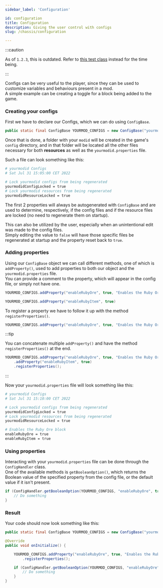 ```yaml
---
sidebar_label: 'Configuration'

id: configuration
title: Configuration
description: Giving the user control with configs
slug: /chassis/configuration

---
```


:::caution

As of `1.2.3`, this is outdated. Refer to [this test class](https://github.com/EvergoodTeam/Chassis/blob/1.19.2/src/main/java/evergoodteam/chassis/ChassisTestFeatures.java) instead for the time being.

:::

Configs can be very useful to the player, since they can be used to customize variables and behaviours present in a mod.  
A simple example can be creating a toggle for a block being added to the game.

### Creating your configs

First we have to declare our Configs, which we can do using `ConfigBase`.

```java
public static final ConfigBase YOURMOD_CONFIGS = new ConfigBase("yourmodid");
```

Once that is done, a folder with your `modid` will be created in the game's `config` directory, and in that folder will be located all the other files necessary for both **resources** as well as the `yourmodid.properties` file.

Such a file can look something like this:

```bash
# yourmodid Configs
# Sat Jul 31 15:05:00 CET 2022

# Lock yourmodid configs from being regenerated
yourmodidConfigLocked = true
# Lock yourmodid resources from being regenerated
yourmodidResourceLocked = true
```

The first 2 properties will always be autogenerated with `ConfigBase` and are used to determine, respectively, if the config files and if the resource files are locked (no need to regenerate them on startup).

This can also be utilized by the user, especially when an unintentional edit was made to the config files.  
Simply editing the value to `false` will have those specific files be regenerated at startup and the property reset back to `true`.

### Adding properties

Using our `ConfigBase` object we can call different methods, one of which is `addProperty()`, used to add properties to both our object and the `yourmodid.properties` file.  
You can provide a comment to the property, which will appear in the config file, or simply not have one.

```java
YOURMOD_CONFIGS.addProperty("enableRubyOre", true, "Enables the Ruby Ore block")
```
```java
YOURMOD_CONFIGS.addProperty("enableRubyItem", true)
```

To register a property we have to follow it up with the method `registerProperties()`.

```java
YOURMOD_CONFIGS.addProperty("enableRubyOre", true, "Enables the Ruby Ore block").registerProperties();
```

:::tip

You can concatenate multiple `addProperty()` and have the method `registerProperties()` at the end.

```java
YOURMOD_CONFIGS.addProperty("enableRubyOre", true, "Enables the Ruby Ore block")
    .addProperty("enableRubyItem", true)
    .registerProperties();
```

:::

Now your `yourmodid.properties` file will look something like this:

```bash
# yourmodid Configs
# Sat Jul 31 15:10:00 CET 2022

# Lock yourmodid configs from being regenerated
yourmodidConfigLocked = true
# Lock yourmodid resources from being regenerated
yourmodidResourceLocked = true

# Enables the Ruby Ore block
enableRubyOre = true
enableRubyItem = true
```

### Using properties

Interacting with your `yourmodid.properties` file can be done through the `ConfigHandler` class.  
One of the available methods is `getBooleanOption()`, which returns the Boolean value of the specified property from the config file, or the default value if it isn't present.

```java
if (ConfigHandler.getBooleanOption(YOURMOD_CONFIGS, "enableRubyOre", true)){
    // Do something 
}
```

### Result

Your code should now look something like this:

```java title="MyMod.java"
public static final ConfigBase YOURMOD_CONFIGS = new ConfigBase("yourmodid");

@Override
public void onInitialize() {

    YOURMOD_CONFIGS.addProperty("enableRubyOre", true, "Enables the Ruby Ore block")
        .registerProperties();

    if (ConfigHandler.getBooleanOption(YOURMOD_CONFIGS, "enableRubyOre", true)){
        // Do something 
    }
}
```